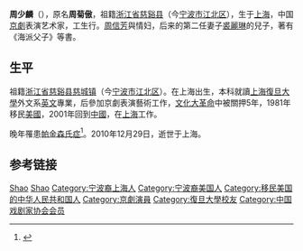 '''周少麟'''（{{bd|1934年|9月|2010年||}}），原名'''周菊傲'''，祖籍[[浙江省|浙江省]][[慈谿县|慈谿县]]（今[[宁波市|宁波市]][[江北区_(宁波市)|江北区]]），生于[[上海|上海]]，中国[[京劇|京劇]]表演艺术家，工生行。[[周信芳|周信芳]]與情妇，后来的第二任妻子[[裘麗琳|裘麗琳]]的兒子，著有《海派父子》等書。

== 生平 ==

祖籍[[浙江省|浙江省]][[慈谿县|慈谿县]][[慈城镇|慈城镇]]（今[[宁波市|宁波市]][[江北区_(宁波市)|江北区]]）。在上海出生，本科就讀[[上海|上海]][[復旦大學|復旦大學]]外文系[[英文|英文]]專業，后參加京劇表演藝術工作，[[文化大革命|文化大革命]]中被關押5年，1981年移民[[美國|美國]]，2001年回到[[中國|中國]]，在[[上海|上海]]工作。

晚年罹患[[帕金森氏症|帕金森氏症]]<ref name="zhou memo">{{cite web|url=http://www.news365.com.cn/wxpd/bhygb/srt/201103/t20110303_2974131.htm|title=周少麟与麒派戏|publisher=[[新民晚报|新民晚报]]|author=潘志豪|date=2011-03-03}}{{dead link|date=2017年12月 |bot=InternetArchiveBot |fix-attempted=yes }}</ref>。2010年12月29日，逝世于上海。

== 参考链接 ==
{{reflist}}

{{中国戏剧家协会第三届理事会}}

{{Authority control}}
{{DEFAULTSORT:Zhou周}}
[[Category:周姓|Shao]]
[[Category:周信芳家族|Shao]]
[[Category:宁波裔上海人|Category:宁波裔上海人]]
[[Category:宁波裔美国人|Category:宁波裔美国人]]
[[Category:移民美国的中华人民共和国人|Category:移民美国的中华人民共和国人]]
[[Category:京劇演員|Category:京劇演員]]
[[Category:復旦大學校友|Category:復旦大學校友]]
[[Category:中国戏剧家协会会员|Category:中国戏剧家协会会员]]